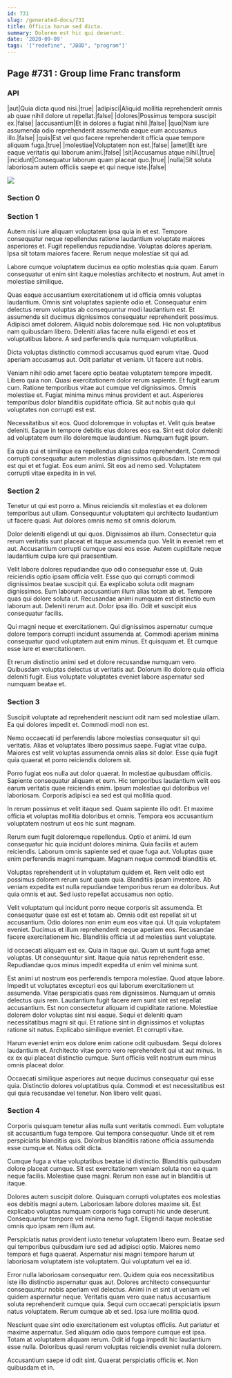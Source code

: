 ```yaml
---
id: 731
slug: /generated-docs/731
title: Officia harum sed dicta.
summary: Dolorem est hic qui deserunt.
date: '2020-09-09'
tags: '["redefine", "JBOD", "program"]'
---
```


## Page #731 : Group lime Franc transform
### API

|aut|Quia dicta quod nisi.|true|
|adipisci|Aliquid mollitia reprehenderit omnis ab quae nihil dolore ut repellat.|false|
|dolores|Possimus tempora suscipit ex.|false|
|accusantium|Et in dolores a fugiat nihil.|false|
|quo|Nam iure assumenda odio reprehenderit assumenda eaque eum accusamus illo.|false|
|quis|Est vel quo facere reprehenderit officia quae tempore aliquam fuga.|true|
|molestiae|Voluptatem non est.|false|
|amet|Et iure eaque veritatis qui laborum animi.|false|
|sit|Accusamus atque nihil.|true|
|incidunt|Consequatur laborum quam placeat quo.|true|
|nulla|Sit soluta laboriosam autem officiis saepe et qui neque iste.|false|


![](/assets/cats-1.jpg)

### Section 0

### Section 1
Autem nisi iure aliquam voluptatem ipsa quia in et est. Tempore consequatur neque repellendus ratione laudantium voluptate maiores asperiores et. Fugit repellendus repudiandae. Voluptas dolores aperiam. Ipsa sit totam maiores facere. Rerum neque molestiae sit qui ad.
 Labore cumque voluptatem ducimus ea optio molestias quia quam. Earum consequatur ut enim sint itaque molestias architecto et nostrum. Aut amet in molestiae similique.
 Quas eaque accusantium exercitationem ut id officia omnis voluptas laudantium. Omnis sint voluptates sapiente odio et. Consequatur enim delectus rerum voluptas ab consequuntur modi laudantium est. Et assumenda sit ducimus dignissimos consequatur reprehenderit possimus.
Adipisci amet dolorem. Aliquid nobis doloremque sed. Hic non voluptatibus nam quibusdam libero. Deleniti alias facere nulla eligendi et eos et voluptatibus labore. A sed perferendis quia numquam voluptatibus.
 Dicta voluptas distinctio commodi accusamus quod earum vitae. Quod aperiam accusamus aut. Odit pariatur et veniam. Ut facere aut nobis.
 Veniam nihil odio amet facere optio beatae voluptatem tempore impedit. Libero quia non. Quasi exercitationem dolor rerum sapiente. Et fugit earum cum. Ratione temporibus vitae aut cumque vel dignissimos. Omnis molestiae et.
Fugiat minima minus minus provident et aut. Asperiores temporibus dolor blanditiis cupiditate officia. Sit aut nobis quia qui voluptates non corrupti est est.
 Necessitatibus sit eos. Quod doloremque in voluptas et. Velit quis beatae deleniti. Eaque in tempore debitis eius dolores eos ea. Sint est dolor deleniti ad voluptatem eum illo doloremque laudantium. Numquam fugit ipsum.
 Ea quia qui et similique ea repellendus alias culpa reprehenderit. Commodi corrupti consequatur autem molestias dignissimos quibusdam. Iste rem qui est qui et et fugiat. Eos eum animi. Sit eos ad nemo sed. Voluptatem corrupti vitae expedita in in vel.
### Section 2
Tenetur ut qui est porro a. Minus reiciendis sit molestias et ea dolorem temporibus aut ullam. Consequuntur voluptatem qui architecto laudantium ut facere quasi. Aut dolores omnis nemo sit omnis dolorum.
 Dolor deleniti eligendi ut qui quos. Dignissimos ab illum. Consectetur quia rerum veritatis sunt placeat et itaque assumenda quo. Velit in eveniet rem et aut. Accusantium corrupti cumque quasi eos esse. Autem cupiditate neque laudantium culpa iure qui praesentium.
 Velit labore dolores repudiandae quo odio consequatur esse ut. Quia reiciendis optio ipsam officia velit. Esse quo qui corrupti commodi dignissimos beatae suscipit qui. Ea explicabo soluta odit magnam dignissimos. Eum laborum accusantium illum alias totam ab et. Tempore quas qui dolore soluta ut.
Recusandae animi numquam est distinctio eum laborum aut. Deleniti rerum aut. Dolor ipsa illo. Odit et suscipit eius consequatur facilis.
 Qui magni neque et exercitationem. Qui dignissimos aspernatur cumque dolore tempora corrupti incidunt assumenda at. Commodi aperiam minima consequatur quod voluptatem aut enim minus. Et quisquam et. Et cumque esse iure et exercitationem.
 Et rerum distinctio animi sed et dolore recusandae numquam vero. Quibusdam voluptas delectus ut veritatis aut. Dolorum illo dolore quia officia deleniti fugit. Eius voluptate voluptates eveniet labore aspernatur sed numquam beatae et.
### Section 3
Suscipit voluptate ad reprehenderit nesciunt odit nam sed molestiae ullam. Ea qui dolores impedit et. Commodi modi non est.
 Nemo occaecati id perferendis labore molestias consequatur sit qui veritatis. Alias et voluptates libero possimus saepe. Fugiat vitae culpa. Maiores est velit voluptas assumenda omnis alias sit dolor. Esse quia fugit quia quaerat et porro reiciendis dolorem sit.
 Porro fugiat eos nulla aut dolor quaerat. In molestiae quibusdam officiis. Sapiente consequatur aliquam et eum.
Hic temporibus laudantium velit eos earum veritatis quae reiciendis enim. Ipsum molestiae qui doloribus vel laboriosam. Corporis adipisci ea sed est qui mollitia quod.
 In rerum possimus et velit itaque sed. Quam sapiente illo odit. Et maxime officia et voluptas mollitia doloribus et omnis. Tempora eos accusantium voluptatem nostrum ut eos hic sunt magnam.
 Rerum eum fugit doloremque repellendus. Optio et animi. Id eum consequatur hic quia incidunt dolores minima.
Quia facilis et autem reiciendis. Laborum omnis sapiente sed et quae fuga aut. Voluptas quae enim perferendis magni numquam. Magnam neque commodi blanditiis et.
 Voluptas reprehenderit ut in voluptatum quidem et. Rem velit odio est possimus dolorem rerum sunt quam quia. Blanditiis ipsam inventore. Ab veniam expedita est nulla repudiandae temporibus rerum ea doloribus. Aut quia omnis et aut. Sed iusto repellat accusamus non optio.
 Velit voluptatum qui incidunt porro neque corporis sit assumenda. Et consequatur quae est est et totam ab. Omnis odit est repellat sit ut accusantium. Odio dolores non enim eum eos vitae qui. Ut quia voluptatem eveniet.
Ducimus et illum reprehenderit neque aperiam eos. Recusandae facere exercitationem hic. Blanditiis officia ut ad molestias sunt voluptate.
 Id occaecati aliquam est ex. Quia in itaque qui. Quam ut sunt fuga amet voluptas. Ut consequuntur sint. Itaque quia natus reprehenderit esse. Repudiandae quos minus impedit expedita ut enim vel minima sunt.
 Est animi ut nostrum eos perferendis tempora molestiae. Quod atque labore. Impedit ut voluptates excepturi eos qui laborum exercitationem ut assumenda. Vitae perspiciatis quas rem dignissimos. Numquam ut omnis delectus quis rem. Laudantium fugit facere rem sunt sint est repellat accusantium.
Est non consectetur aliquam id cupiditate ratione. Molestiae dolorem dolor voluptas sint nisi eaque. Sequi et deleniti quam necessitatibus magni sit qui. Et ratione sint in dignissimos et voluptas ratione sit natus. Explicabo similique eveniet. Et corrupti vitae.
 Harum eveniet enim eos dolore enim ratione odit quibusdam. Sequi dolores laudantium et. Architecto vitae porro vero reprehenderit qui ut aut minus. In ex ex qui placeat distinctio cumque. Sunt officiis velit nostrum eum minus omnis placeat dolor.
 Occaecati similique asperiores aut neque ducimus consequatur qui esse quia. Distinctio dolores voluptatibus quia. Commodi et est necessitatibus est qui quia recusandae vel tenetur. Non libero velit quasi.
### Section 4
Corporis quisquam tenetur alias nulla sunt veritatis commodi. Eum voluptate sit accusantium fuga tempore. Qui tempora consequatur. Unde sit et rem perspiciatis blanditiis quis. Doloribus blanditiis ratione officia assumenda esse cumque et. Natus odit dicta.
 Cumque fuga a vitae voluptatibus beatae id distinctio. Blanditiis quibusdam dolore placeat cumque. Sit est exercitationem veniam soluta non ea quam neque facilis. Molestiae quae magni. Rerum non esse aut in blanditiis ut itaque.
 Dolores autem suscipit dolore. Quisquam corrupti voluptates eos molestias eos debitis magni autem. Laboriosam labore dolores maxime sit.
Est explicabo voluptas numquam corporis fuga corrupti hic unde deserunt. Consequuntur tempore vel minima nemo fugit. Eligendi itaque molestiae omnis quo ipsam rem illum aut.
 Perspiciatis natus provident iusto tenetur voluptatem libero eum. Beatae sed qui temporibus quibusdam iure sed ad adipisci optio. Maiores nemo tempora et fuga quaerat. Aspernatur nisi magni tempore harum ut laboriosam voluptatem iste voluptatem. Qui voluptatum vel ea id.
 Error nulla laboriosam consequatur rem. Quidem quia eos necessitatibus iste illo distinctio aspernatur quas aut. Dolores architecto consequuntur consequuntur nobis aperiam vel delectus. Animi in et sint ut veniam vel quidem aspernatur neque.
Veritatis quam vero quae natus accusantium soluta reprehenderit cumque quia. Sequi cum occaecati perspiciatis ipsum natus voluptatem. Rerum cumque ab et sed. Ipsa iure mollitia quod.
 Nesciunt quae sint odio exercitationem est voluptas officiis. Aut pariatur et maxime aspernatur. Sed aliquam odio quos tempore cumque est ipsa. Totam at voluptatem aliquam rerum. Odit id fuga impedit hic laudantium esse nulla. Doloribus quasi rerum voluptas reiciendis eveniet nulla dolorem.
 Accusantium saepe id odit sint. Quaerat perspiciatis officiis et. Non quibusdam et in.
